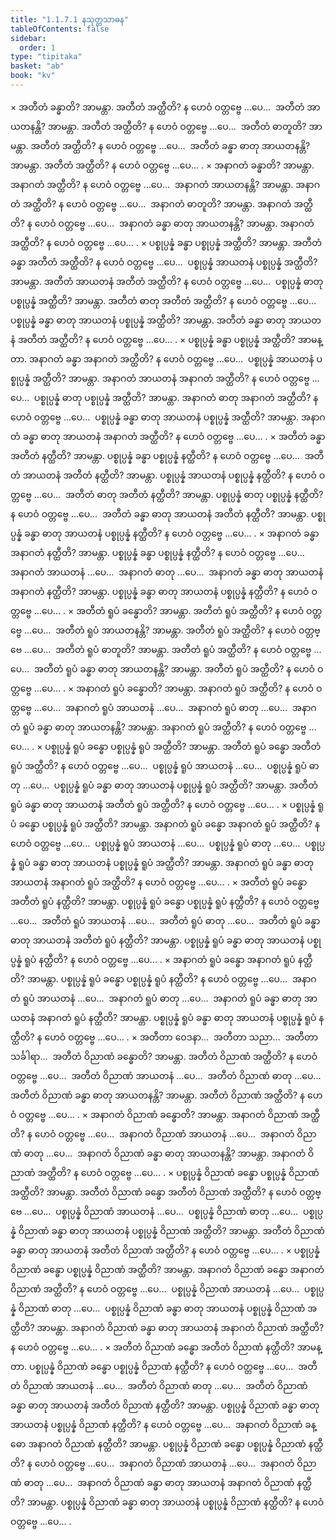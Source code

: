 ```yaml
---
title: "1.1.7.1 နသုတ္တသာဓန"
tableOfContents: false
sidebar:
  order: 1
type: "tipitaka"
basket: "ab"
book: "kv"
---
```



<DynamicBreadcrumb />

<Division number="297" book="kv">

<Paragraph number="725" book="kv">
× အတီတံ ခန္ဓာတိ? အာမန္တာ. အတီတံ အတ္ထီတိ? န ဟေဝံ ဝတ္တဗ္ဗေ …ပေ…  အတီတံ အာယတနန္တိ? အာမန္တာ. အတီတံ အတ္ထီတိ? န ဟေဝံ ဝတ္တဗ္ဗေ …ပေ…  အတီတံ ဓာတူတိ? အာမန္တာ. အတီတံ အတ္ထီတိ? န ဟေဝံ ဝတ္တဗ္ဗေ …ပေ…  အတီတံ ခန္ဓာ ဓာတု အာယတနန္တိ? အာမန္တာ. အတီတံ အတ္ထီတိ? န ဟေဝံ ဝတ္တဗ္ဗေ …ပေ… .
</Paragraph>

<Paragraph number="726" book="kv">
× အနာဂတံ ခန္ဓာတိ? အာမန္တာ. အနာဂတံ အတ္ထီတိ? န ဟေဝံ ဝတ္တဗ္ဗေ …ပေ…  အနာဂတံ အာယတနန္တိ? အာမန္တာ. အနာဂတံ အတ္ထီတိ? န ဟေဝံ ဝတ္တဗ္ဗေ …ပေ…  အနာဂတံ ဓာတူတိ? အာမန္တာ. အနာဂတံ အတ္ထီတိ? န ဟေဝံ ဝတ္တဗ္ဗေ …ပေ…  အနာဂတံ ခန္ဓာ ဓာတု အာယတနန္တိ? အာမန္တာ. အနာဂတံ အတ္ထီတိ? န ဟေဝံ ဝတ္တဗ္ဗေ …ပေ… .
</Paragraph>

<Paragraph number="727" book="kv">
× ပစ္စုပ္ပန္နံ ခန္ဓာ ပစ္စုပ္ပန္နံ အတ္ထီတိ? အာမန္တာ. အတီတံ ခန္ဓာ အတီတံ အတ္ထီတိ? န ဟေဝံ ဝတ္တဗ္ဗေ …ပေ…  ပစ္စုပ္ပန္နံ အာယတနံ ပစ္စုပ္ပန္နံ အတ္ထီတိ? အာမန္တာ. အတီတံ အာယတနံ အတီတံ အတ္ထီတိ? န ဟေဝံ ဝတ္တဗ္ဗေ …ပေ…  ပစ္စုပ္ပန္နံ ဓာတု ပစ္စုပ္ပန္နံ အတ္ထီတိ? အာမန္တာ. အတီတံ ဓာတု အတီတံ အတ္ထီတိ? န ဟေဝံ ဝတ္တဗ္ဗေ …ပေ…  ပစ္စုပ္ပန္နံ ခန္ဓာ ဓာတု အာယတနံ ပစ္စုပ္ပန္နံ အတ္ထီတိ? အာမန္တာ. အတီတံ ခန္ဓာ ဓာတု အာယတနံ အတီတံ အတ္ထီတိ? န ဟေဝံ ဝတ္တဗ္ဗေ …ပေ… .
</Paragraph>

<Paragraph number="728" book="kv">
× ပစ္စုပ္ပန္နံ ခန္ဓာ ပစ္စုပ္ပန္နံ အတ္ထီတိ? အာမန္တာ. အနာဂတံ ခန္ဓာ အနာဂတံ အတ္ထီတိ? န ဟေဝံ ဝတ္တဗ္ဗေ …ပေ…  ပစ္စုပ္ပန္နံ အာယတနံ ပစ္စုပ္ပန္နံ အတ္ထီတိ? အာမန္တာ. အနာဂတံ အာယတနံ အနာဂတံ အတ္ထီတိ? န ဟေဝံ ဝတ္တဗ္ဗေ …ပေ…  ပစ္စုပ္ပန္နံ ဓာတု ပစ္စုပ္ပန္နံ အတ္ထီတိ? အာမန္တာ. အနာဂတံ ဓာတု အနာဂတံ အတ္ထီတိ? န ဟေဝံ ဝတ္တဗ္ဗေ …ပေ…  ပစ္စုပ္ပန္နံ ခန္ဓာ ဓာတု အာယတနံ ပစ္စုပ္ပန္နံ အတ္ထီတိ? အာမန္တာ. အနာဂတံ ခန္ဓာ ဓာတု အာယတနံ အနာဂတံ အတ္ထီတိ? န ဟေဝံ ဝတ္တဗ္ဗေ …ပေ… .
</Paragraph>

<Paragraph number="729" book="kv">
× အတီတံ ခန္ဓာ အတီတံ နတ္ထီတိ? အာမန္တာ. ပစ္စုပ္ပန္နံ ခန္ဓာ ပစ္စုပ္ပန္နံ နတ္ထီတိ? န ဟေဝံ ဝတ္တဗ္ဗေ …ပေ…  အတီတံ အာယတနံ အတီတံ နတ္ထီတိ? အာမန္တာ. ပစ္စုပ္ပန္နံ အာယတနံ ပစ္စုပ္ပန္နံ နတ္ထီတိ? န ဟေဝံ ဝတ္တဗ္ဗေ …ပေ…  အတီတံ ဓာတု အတီတံ နတ္ထီတိ? အာမန္တာ. ပစ္စုပ္ပန္နံ ဓာတု ပစ္စုပ္ပန္နံ နတ္ထီတိ? န ဟေဝံ ဝတ္တဗ္ဗေ …ပေ…  အတီတံ ခန္ဓာ ဓာတု အာယတနံ အတီတံ နတ္ထီတိ? အာမန္တာ. ပစ္စုပ္ပန္နံ ခန္ဓာ ဓာတု အာယတနံ ပစ္စုပ္ပန္နံ နတ္ထီတိ? န ဟေဝံ ဝတ္တဗ္ဗေ …ပေ… .
</Paragraph>

<Paragraph number="730" book="kv">
× အနာဂတံ ခန္ဓာ အနာဂတံ နတ္ထီတိ? အာမန္တာ. ပစ္စုပ္ပန္နံ ခန္ဓာ ပစ္စုပ္ပန္နံ နတ္ထီတိ? န ဟေဝံ ဝတ္တဗ္ဗေ …ပေ…  အနာဂတံ အာယတနံ …ပေ…  အနာဂတံ ဓာတု …ပေ…  အနာဂတံ ခန္ဓာ ဓာတု အာယတနံ အနာဂတံ နတ္ထီတိ? အာမန္တာ. ပစ္စုပ္ပန္နံ ခန္ဓာ ဓာတု အာယတနံ ပစ္စုပ္ပန္နံ နတ္ထီတိ? န ဟေဝံ ဝတ္တဗ္ဗေ …ပေ… .
</Paragraph>

<Paragraph number="731" book="kv">
× အတီတံ ရူပံ ခန္ဓောတိ? အာမန္တာ. အတီတံ ရူပံ အတ္ထီတိ? န ဟေဝံ ဝတ္တဗ္ဗေ …ပေ…  အတီတံ ရူပံ အာယတနန္တိ? အာမန္တာ. အတီတံ ရူပံ အတ္ထီတိ? န ဟေဝံ ဝတ္တဗ္ဗေ …ပေ…  အတီတံ ရူပံ ဓာတူတိ? အာမန္တာ. အတီတံ ရူပံ အတ္ထီတိ? န ဟေဝံ ဝတ္တဗ္ဗေ …ပေ…  အတီတံ ရူပံ ခန္ဓာ ဓာတု အာယတနန္တိ? အာမန္တာ. အတီတံ ရူပံ အတ္ထီတိ? န ဟေဝံ ဝတ္တဗ္ဗေ …ပေ… .
</Paragraph>

<Paragraph number="732" book="kv">
× အနာဂတံ ရူပံ ခန္ဓောတိ? အာမန္တာ. အနာဂတံ ရူပံ အတ္ထီတိ? န ဟေဝံ ဝတ္တဗ္ဗေ …ပေ…  အနာဂတံ ရူပံ အာယတနံ …ပေ…  အနာဂတံ ရူပံ ဓာတု …ပေ…  အနာဂတံ ရူပံ ခန္ဓာ ဓာတု အာယတနန္တိ? အာမန္တာ. အနာဂတံ ရူပံ အတ္ထီတိ? န ဟေဝံ ဝတ္တဗ္ဗေ …ပေ… .
</Paragraph>

<Paragraph number="733" book="kv">
× ပစ္စုပ္ပန္နံ ရူပံ ခန္ဓော ပစ္စုပ္ပန္နံ ရူပံ အတ္ထီတိ? အာမန္တာ. အတီတံ ရူပံ ခန္ဓော အတီတံ ရူပံ အတ္ထီတိ? န ဟေဝံ ဝတ္တဗ္ဗေ …ပေ…  ပစ္စုပ္ပန္နံ ရူပံ အာယတနံ …ပေ…  ပစ္စုပ္ပန္နံ ရူပံ ဓာတု …ပေ…  ပစ္စုပ္ပန္နံ ရူပံ ခန္ဓာ ဓာတု အာယတနံ ပစ္စုပ္ပန္နံ ရူပံ အတ္ထီတိ? အာမန္တာ. အတီတံ ရူပံ ခန္ဓာ ဓာတု အာယတနံ အတီတံ ရူပံ အတ္ထီတိ? န ဟေဝံ ဝတ္တဗ္ဗေ …ပေ… .
</Paragraph>

<Paragraph number="734" book="kv">
× ပစ္စုပ္ပန္နံ ရူပံ ခန္ဓော ပစ္စုပ္ပန္နံ ရူပံ အတ္ထီတိ? အာမန္တာ. အနာဂတံ ရူပံ ခန္ဓော အနာဂတံ ရူပံ အတ္ထီတိ? န ဟေဝံ ဝတ္တဗ္ဗေ …ပေ…  ပစ္စုပ္ပန္နံ ရူပံ အာယတနံ …ပေ…  ပစ္စုပ္ပန္နံ ရူပံ ဓာတု …ပေ…  ပစ္စုပ္ပန္နံ ရူပံ ခန္ဓာ ဓာတု အာယတနံ ပစ္စုပ္ပန္နံ ရူပံ အတ္ထီတိ? အာမန္တာ. အနာဂတံ ရူပံ ခန္ဓာ ဓာတု အာယတနံ အနာဂတံ ရူပံ အတ္ထီတိ? န ဟေဝံ ဝတ္တဗ္ဗေ …ပေ… .
</Paragraph>

<Paragraph number="735" book="kv">
× အတီတံ ရူပံ ခန္ဓော အတီတံ ရူပံ နတ္ထီတိ? အာမန္တာ. ပစ္စုပ္ပန္နံ ရူပံ ခန္ဓော ပစ္စုပ္ပန္နံ ရူပံ နတ္ထီတိ? န ဟေဝံ ဝတ္တဗ္ဗေ …ပေ…  အတီတံ ရူပံ အာယတနံ …ပေ…  အတီတံ ရူပံ ဓာတု …ပေ…  အတီတံ ရူပံ ခန္ဓာ ဓာတု အာယတနံ အတီတံ ရူပံ နတ္ထီတိ? အာမန္တာ. ပစ္စုပ္ပန္နံ ရူပံ ခန္ဓာ ဓာတု အာယတနံ ပစ္စုပ္ပန္နံ ရူပံ နတ္ထီတိ? န ဟေဝံ ဝတ္တဗ္ဗေ …ပေ… .
</Paragraph>

<Paragraph number="736" book="kv">
× အနာဂတံ ရူပံ ခန္ဓော အနာဂတံ ရူပံ နတ္ထီတိ? အာမန္တာ. ပစ္စုပ္ပန္နံ ရူပံ ခန္ဓော ပစ္စုပ္ပန္နံ ရူပံ နတ္ထီတိ? န ဟေဝံ ဝတ္တဗ္ဗေ …ပေ…  အနာဂတံ ရူပံ အာယတနံ …ပေ…  အနာဂတံ ရူပံ ဓာတု …ပေ…  အနာဂတံ ရူပံ ခန္ဓာ ဓာတု အာယတနံ အနာဂတံ ရူပံ နတ္ထီတိ? အာမန္တာ. ပစ္စုပ္ပန္နံ ရူပံ ခန္ဓာ ဓာတု အာယတနံ ပစ္စုပ္ပန္နံ ရူပံ နတ္ထီတိ? န ဟေဝံ ဝတ္တဗ္ဗေ …ပေ… .
</Paragraph>

<Paragraph number="737" book="kv">
× အတီတာ ဝေဒနာ…  အတီတာ သညာ…  အတီတာ သင်္ခါရာ…  အတီတံ ဝိညာဏံ ခန္ဓောတိ? အာမန္တာ. အတီတံ ဝိညာဏံ အတ္ထီတိ? န ဟေဝံ ဝတ္တဗ္ဗေ …ပေ…  အတီတံ ဝိညာဏံ အာယတနံ …ပေ…  အတီတံ ဝိညာဏံ ဓာတု …ပေ…  အတီတံ ဝိညာဏံ ခန္ဓာ ဓာတု အာယတနန္တိ? အာမန္တာ. အတီတံ ဝိညာဏံ အတ္ထီတိ? န ဟေဝံ ဝတ္တဗ္ဗေ …ပေ… .
</Paragraph>

<Paragraph number="738" book="kv">
× အနာဂတံ ဝိညာဏံ ခန္ဓောတိ? အာမန္တာ. အနာဂတံ ဝိညာဏံ အတ္ထီတိ? န ဟေဝံ ဝတ္တဗ္ဗေ …ပေ…  အနာဂတံ ဝိညာဏံ အာယတနံ …ပေ…  အနာဂတံ ဝိညာဏံ ဓာတု …ပေ…  အနာဂတံ ဝိညာဏံ ခန္ဓာ ဓာတု အာယတနန္တိ? အာမန္တာ. အနာဂတံ ဝိညာဏံ အတ္ထီတိ? န ဟေဝံ ဝတ္တဗ္ဗေ …ပေ… .
</Paragraph>

<Paragraph number="739" book="kv">
× ပစ္စုပ္ပန္နံ ဝိညာဏံ ခန္ဓော ပစ္စုပ္ပန္နံ ဝိညာဏံ အတ္ထီတိ? အာမန္တာ. အတီတံ ဝိညာဏံ ခန္ဓော အတီတံ ဝိညာဏံ အတ္ထီတိ? န ဟေဝံ ဝတ္တဗ္ဗေ …ပေ…  ပစ္စုပ္ပန္နံ ဝိညာဏံ အာယတနံ …ပေ…  ပစ္စုပ္ပန္နံ ဝိညာဏံ ဓာတု …ပေ…  ပစ္စုပ္ပန္နံ ဝိညာဏံ ခန္ဓာ ဓာတု အာယတနံ ပစ္စုပ္ပန္နံ ဝိညာဏံ အတ္ထီတိ? အာမန္တာ. အတီတံ ဝိညာဏံ ခန္ဓာ ဓာတု အာယတနံ အတီတံ ဝိညာဏံ အတ္ထီတိ? န ဟေဝံ ဝတ္တဗ္ဗေ …ပေ… .
</Paragraph>

<Paragraph number="740" book="kv">
× ပစ္စုပ္ပန္နံ ဝိညာဏံ ခန္ဓော ပစ္စုပ္ပန္နံ ဝိညာဏံ အတ္ထီတိ? အာမန္တာ. အနာဂတံ ဝိညာဏံ ခန္ဓော အနာဂတံ ဝိညာဏံ အတ္ထီတိ? န ဟေဝံ ဝတ္တဗ္ဗေ …ပေ…  ပစ္စုပ္ပန္နံ ဝိညာဏံ အာယတနံ …ပေ…  ပစ္စုပ္ပန္နံ ဝိညာဏံ ဓာတု …ပေ…  ပစ္စုပ္ပန္နံ ဝိညာဏံ ခန္ဓာ ဓာတု အာယတနံ ပစ္စုပ္ပန္နံ ဝိညာဏံ အတ္ထီတိ? အာမန္တာ. အနာဂတံ ဝိညာဏံ ခန္ဓာ ဓာတု အာယတနံ အနာဂတံ ဝိညာဏံ အတ္ထီတိ? န ဟေဝံ ဝတ္တဗ္ဗေ …ပေ… .
</Paragraph>

<Paragraph number="741" book="kv">
× အတီတံ ဝိညာဏံ ခန္ဓော အတီတံ ဝိညာဏံ နတ္ထီတိ? အာမန္တာ. ပစ္စုပ္ပန္နံ ဝိညာဏံ ခန္ဓော ပစ္စုပ္ပန္နံ ဝိညာဏံ နတ္ထီတိ? န ဟေဝံ ဝတ္တဗ္ဗေ …ပေ…  အတီတံ ဝိညာဏံ အာယတနံ …ပေ…  အတီတံ ဝိညာဏံ ဓာတု …ပေ…  အတီတံ ဝိညာဏံ ခန္ဓာ ဓာတု အာယတနံ အတီတံ ဝိညာဏံ နတ္ထီတိ? အာမန္တာ. ပစ္စုပ္ပန္နံ ဝိညာဏံ ခန္ဓာ ဓာတု အာယတနံ ပစ္စုပ္ပန္နံ ဝိညာဏံ နတ္ထီတိ? န ဟေဝံ ဝတ္တဗ္ဗေ …ပေ…  အနာဂတံ ဝိညာဏံ ခန္ဓော အနာဂတံ ဝိညာဏံ နတ္ထီတိ? အာမန္တာ. ပစ္စုပ္ပန္နံ ဝိညာဏံ ခန္ဓော ပစ္စုပ္ပန္နံ ဝိညာဏံ နတ္ထီတိ? န ဟေဝံ ဝတ္တဗ္ဗေ …ပေ…  အနာဂတံ ဝိညာဏံ အာယတနံ …ပေ…  အနာဂတံ ဝိညာဏံ ဓာတု …ပေ…  အနာဂတံ ဝိညာဏံ ခန္ဓာ ဓာတု အာယတနံ အနာဂတံ ဝိညာဏံ နတ္ထီတိ? အာမန္တာ. ပစ္စုပ္ပန္နံ ဝိညာဏံ ခန္ဓာ ဓာတု အာယတနံ ပစ္စုပ္ပန္နံ ဝိညာဏံ နတ္ထီတိ? န ဟေဝံ ဝတ္တဗ္ဗေ …ပေ… .
</Paragraph>
</Division>